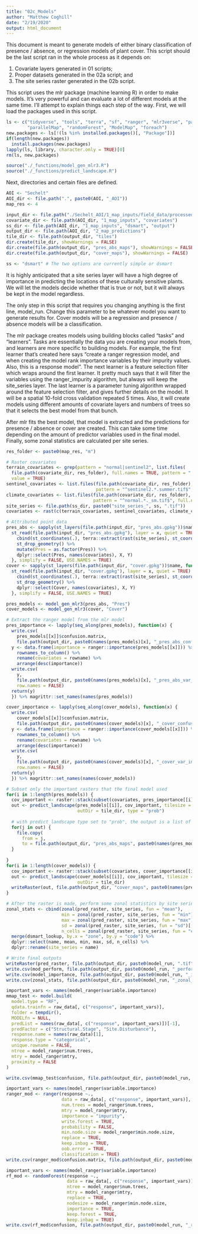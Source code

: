 ```yaml
---
title: "02c_Models"
author: "Matthew Coghill"
date: "2/19/2020"
output: html_document
---
```


This document is meant to generate models of either binary classification of presence / absence, or regression models of plant cover. This script should be the last script ran in the whole process as it depends on:

1. Covariate layers generated in 01 scripts;
2. Proper datasets generated in the 02a script; and
3. The site series raster generated in the 02b script.

This script uses the mlr package (machine learning R) in order to make models. It's very powerful and can evaluate a lot of different models at the same time. I'll attempt to explain things each step of the way. First, we will load the packages used in this script.

```r

ls <- c("tidyverse", "tools", "terra", "sf", "ranger", "mlr3verse", "parallel", 
        "parallelMap", "randomForest", "ModelMap", "foreach")
new.packages <- ls[!(ls %in% installed.packages()[, "Package"])]
if(length(new.packages))
  install.packages(new.packages)
lapply(ls, library, character.only = TRUE)[0]
rm(ls, new.packages)

source("./_functions/model_gen_mlr3.R")
source("./_functions/predict_landscape.R")

```

Next, directories and certain files are defined.

```r

AOI <- "Sechelt"
AOI_dir <- file.path(".", paste0(AOI, "_AOI"))
map_res <- 4

input_dir <- file.path("./Sechelt_AOI/1_map_inputs/field_data/processed")
covariate_dir <- file.path(AOI_dir, "1_map_inputs", "covariates")
ss_dir <- file.path(AOI_dir, "1_map_inputs", "dsmart", "output")
output_dir <- file.path(AOI_dir, "2_map_predictions")
tile_dir <- file.path(output_dir, "tiles")
dir.create(tile_dir, showWarnings = FALSE)
dir.create(file.path(output_dir, "pres_abs_maps"), showWarnings = FALSE)
dir.create(file.path(output_dir, "cover_maps"), showWarnings = FALSE)

ss <- "dsmart" # The two options are currently simple or dsmart

```

It is highly anticipated that a site series layer will have a high degree of importance in predicting the locations of these culturally sensitive plants. We will let the models decide whether that is true or not, but it will always be kept in the model regardless.

The only step in this script that requires you changing anything is the first line, model_run. Change this parameter to be whatever model you want to generate results for. Cover models will be a regression and presence / absence models will be a classification.

The mlr package creates models using building blocks called "tasks" and "learners". Tasks are essentially the data you are creating your models from, and learners are more specific to building models. For example, the first learner that's created here says "create a ranger regression model, and when creating the model rank importance variables by their impurity values. Also, this is a response model". The next learner is a feature selection filter which wraps around the first learner. It pretty much says that it will filter the variables using the ranger_impurity algorithm, but always will keep the site_series layer. The last learner is a parameter tuning algorithm wrapped around the feature selection filter, and gives further details on the model. It will be a spatial 10-fold cross validation repeated 5 times. Also, it will create models using different amounts of covariate layers and numbers of trees so that it selects the best model from that bunch.

After mlr fits the best model, that model is extracted and the predictions for presence / absence or cover are created. This can take some time depending on the amount of predictor variables used in the final model. Finally, some zonal statistics are calculated per site series.

```r

res_folder <- paste0(map_res, "m")

# Raster covariates
terrain_covariates <- grep(pattern = "normal|sentinel2", list.files(
  file.path(covariate_dir, res_folder), full.names = TRUE, pattern = ".tif$"), invert = TRUE, 
  value = TRUE)
sentinel_covariates <- list.files(file.path(covariate_dir, res_folder), 
                                  pattern = "^sentinel2.*.summer.tif$", full.names = TRUE)
climate_covariates <- list.files(file.path(covariate_dir, res_folder), 
                                 pattern = "^normal.*._sm.tif$", full.names = TRUE)
site_series <- file.path(ss_dir, paste0("site_series_", ss, ".tif"))
covariates <- rast(c(terrain_covariates, sentinel_covariates, climate_covariates, site_series))

# Attributed point data
pres_abs <- sapply(st_layers(file.path(input_dir, "pres_abs.gpkg"))$name, function(x) {
  st_read(file.path(input_dir, "pres_abs.gpkg"), layer = x, quiet = TRUE) %>% 
    cbind(st_coordinates(.), terra::extract(rast(site_series), st_coordinates(.))) %>% 
    st_drop_geometry() %>% 
    mutate(Pres = as.factor(Pres)) %>% 
    dplyr::select(Pres, names(covariates), X, Y)
  }, simplify = FALSE, USE.NAMES = TRUE)
cover <- sapply(st_layers(file.path(input_dir, "cover.gpkg"))$name, function(x) {
  st_read(file.path(input_dir, "cover.gpkg"), layer = x, quiet = TRUE) %>% 
    cbind(st_coordinates(.), terra::extract(rast(site_series), st_coordinates(.))) %>% 
    st_drop_geometry() %>% 
    dplyr::select(Cover, names(covariates), X, Y)
  }, simplify = FALSE, USE.NAMES = TRUE)

```




```r

pres_models <- model_gen_mlr3(pres_abs, "Pres")
cover_models <- model_gen_mlr3(cover, "Cover")

# Extract the ranger model from the mlr model
pres_importance <- lapply(seq_along(pres_models), function(x) {
  write.csv(
    pres_models[[x]]$confusion.matrix, 
    file.path(output_dir, paste0(names(pres_models)[x], "_pres_abs_confusion.csv")))
  y <- data.frame(importance = ranger::importance(pres_models[[x]])) %>% 
    rownames_to_column() %>% 
    rename(covariates = rowname) %>% 
    arrange(desc(importance))
  write.csv(
    y, 
    file.path(output_dir, paste0(names(pres_models)[x], "_pres_abs_var_importance.csv")), 
    row.names = FALSE)
  return(y)
  }) %>% magrittr::set_names(names(pres_models))

cover_importance <- lapply(seq_along(cover_models), function(x) {
  write.csv(
    cover_models[[x]]$confusion.matrix, 
    file.path(output_dir, paste0(names(cover_models)[x], "_cover_confusion.csv")))
  y <- data.frame(importance = ranger::importance(cover_models[[x]])) %>% 
    rownames_to_column() %>% 
    rename(covariates = rowname) %>% 
    arrange(desc(importance))
  write.csv(
    y, 
    file.path(output_dir, paste0(names(cover_models)[x], "_cover_var_importance.csv")), 
    row.names = FALSE)
  return(y)
  }) %>% magrittr::set_names(names(cover_models))

# Subset only the important rasters that the final model used
for(i in 1:length(pres_models)) {
  cov_important <- raster::stack(subset(covariates, pres_importance[[i]]$covariates))
  out <- predict_landscape(pres_models[[i]], cov_important, tilesize = 500,
                           outDir = tile_dir, type = "prob")
  
  # with predict_landscape type set to "prob", the output is a list of files
  for(j in out) {
    file.copy(
      from = j, 
      to = file.path(output_dir, "pres_abs_maps", paste0(names(pres_models)[i], "_", basename(j))))
  }
  
}
for(i in 1:length(cover_models)) {
  cov_important <- raster::stack(subset(covariates, cover_importance[[i]]$covariates))
  out <- predict_landscape(cover_models[[i]], cov_important, tilesize = 500,
                           outDir = tile_dir)
  writeRaster(out, file.path(output_dir, "cover_maps", paste0(names(pres_models)[i], "_cover.tif")))
}

# After the raster is made, perform some zonal statistics by site series
zonal_stats <- cbind(zonal(pred_raster, site_series, fun = "mean"), 
                     min = zonal(pred_raster, site_series, fun = "min")[, "min"], 
                     max = zonal(pred_raster, site_series, fun = "max")[, "max"], 
                     sd = zonal(pred_raster, site_series, fun = "sd")[, "sd"], 
                     n_cells = zonal(pred_raster, site_series, fun = "count")[, "count"]) %>% 
  merge(dsmart_lookup, by.x = "zone", by.y = "code") %>% 
  dplyr::select(name, mean, min, max, sd, n_cells) %>% 
  dplyr::rename(site_series = name)

# Write final outputs
writeRaster(pred_raster, file.path(output_dir, paste0(model_run, ".tif")), overwrite = TRUE)
write.csv(mod_perform, file.path(output_dir, paste0(model_run, "_performance.csv")), row.names = FALSE)
write.csv(model_importance, file.path(output_dir, paste0(model_run, "_importance.csv")), row.names = FALSE)
write.csv(zonal_stats, file.path(output_dir, paste0(model_run, "_zonal_stats.csv")), row.names = FALSE)

```

```r

important_vars <- names(model_ranger$variable.importance)
mmap_test <- model.build(
  model.type = "RF",
  qdata.trainfn = raw_data[, c("response", important_vars)], 
  folder = tempdir(),
  MODELfn = NULL,
  predList = names(raw_data[, c("response", important_vars)])[-1],
  predFactor = c("Structural.Stage", "Site.Disturbance"),
  response.name = names(raw_data)[1], 
  response.type = "categorical", 
  unique.rowname = FALSE,
  ntree = model_ranger$num.trees, 
  mtry = model_ranger$mtry, 
  proximity = FALSE
)

write.csv(mmap_test$confusion, file.path(output_dir, paste0(model_run, "_MMap_confusion.csv")))

```

```r

important_vars <- names(model_ranger$variable.importance)
ranger_mod <- ranger(response ~., 
                     data = raw_data[, c("response", important_vars)], 
                     num.trees = model_ranger$num.trees, 
                     mtry = model_ranger$mtry, 
                     importance = "impurity", 
                     write.forest = TRUE, 
                     probability = FALSE, 
                     min.node.size = model_ranger$min.node.size, 
                     replace = TRUE, 
                     keep.inbag = TRUE, 
                     oob.error = TRUE, 
                     classification = TRUE)
write.csv(ranger_mod$confusion.matrix, file.path(output_dir, paste0(model_run, "_ranger_confusion.csv")))

```


```r

important_vars <- names(model_ranger$variable.importance)
rf_mod <- randomForest(response ~.,
                       data = raw_data[, c("response", important_vars)],
                       ntree = model_ranger$num.trees, 
                       mtry = model_ranger$mtry, 
                       replace = TRUE, 
                       nodesize = model_ranger$min.node.size, 
                       importance = TRUE, 
                       keep.forest = TRUE, 
                       keep.inbag = TRUE)
write.csv(rf_mod$confusion, file.path(output_dir, paste0(model_run, "_randomForest_confusion.csv")))

```

